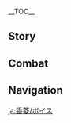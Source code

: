 {{CharacterTabs}}
{{LanguageTabs}}
__TOC__
==Story==
{{VO/Story
|character           = Xiangling
|language            = ja
|name                = 香菱

<!-- Hello -->
|vo_01_01_title      = 初めまして…
|vo_01_01_subtitle   = Hello
|vo_01_01_file       = VO_{language}{character} Hello.ogg
|vo_01_01_tx         = アタシは璃月から来たコックの香菱。最も得意なのは様々なろ…ろ、料理を作ることだよ。あんなにたくさん練習したのに、やっぱり緊張しちゃった、エヘヘ。
|vo_01_01_rm         = Atashi wa Riiywe kara kita kokku no Shanrin. Mottomo tokui na no wa samazama na ro... ro, ryouri wo tsukuru koto da yo. Anna ni takusan renshuu shita no ni, yappari kinchou shichatta, ehehe.

<!-- Chats -->
|vo_02_01_title      = 世間話・お菓子
|vo_02_01_subtitle   = Chat: Snacks
|vo_02_01_file       = VO_{language}{character} Chat - Snacks.ogg
|vo_02_01_tx         = お菓子でも食べて一息ついたら？一皿持ってきたんだよ！
|vo_02_01_rm         = Okashi demo tabete hitoiki tsuitara? Hitosara motte kita nda yo!
|vo_02_02_title      = 世間話・炎スライム
|vo_02_02_subtitle   = Chat: Pyro Slime
|vo_02_02_file       = VO_{language}{character} Chat - Pyro Slime.ogg
|vo_02_02_tx         = 炎スライムは、塩コショウで…うーん、やっぱりニンニク味がいいかな？
|vo_02_02_rm         = Honoo Suraimu wa, shio-koshou de... Uun, yappari ninniku aji ga ii ka na?
|vo_02_03_title      = 世間話・食材探し
|vo_02_03_subtitle   = Chat: Looking for Food
|vo_02_03_file       = VO_{language}{character} Chat - Looking for Food.ogg
|vo_02_03_tx         = 暇なら暇でもいいけど、一緒に食材を探しに行こうよ！
|vo_02_03_rm         = Hima nara hima demo ii kedo, issho ni shokuzai wo sagashi ni ikou yo!

<!-- Weather -->
|vo_03_01_title      = 雨の日・態度
|vo_03_01_subtitle   = When It Rains: Attitude
|vo_03_01_file       = VO_{language}{character} When It Rains - Attitude.ogg
|vo_03_01_tx         = うーん、アタシ、雨ってあまり好きじゃないんだ。
|vo_03_01_rm         = Uun, atashi, ame tte amari suki ja nai nda.
|vo_03_02_title      = 雨の日・油断
|vo_03_02_subtitle   = When It Rains: Negligence
|vo_03_02_file       = VO_{language}{character} When It Rains - Negligence.ogg
|vo_03_02_tx         = そういえば…今日洗濯物を干してたっけ…
|vo_03_02_rm         = Sou ieba... kyou sentakumono wo hoshiteta kke...
|vo_03_03_title      = 雨上がり…
|vo_03_03_subtitle   = After the Rain
|vo_03_03_file       = VO_{language}{character} After the Rain.ogg
|vo_03_03_tx         = 松茸狩りに連れて行ってあげる！行こう、行こう！
|vo_03_03_rm         = Matsutake-gari ni tsurete itte ageru! Ikou, ikou!
|vo_03_04_title      = 風の日…
|vo_03_04_subtitle   = When It's Windy
|vo_03_04_file       = VO_{language}{character} When It's Windy.ogg
|vo_03_04_tx         = 風スライムはこういう天気の時に動くのが好きなんだよ。せっかくだからたくさん集めてね！スライムかき氷作ってあげるから！
|vo_03_04_rm         = Kaze Suraimu wa kou iu tenki no toki ni ugoku no ga suki nan da yo. Sekkaku da kara takusan atsumete ne! Suraimu kakigoori tsukutte ageru kara!

<!-- Greetings -->
|vo_04_01_title      = おはよう…
|vo_04_01_subtitle   = Good Morning
|vo_04_01_file       = VO_{language}{character} Good Morning.ogg
|vo_04_01_tx         = ちょうどいいところに来た～一緒に食材を補充しに行かない？
|vo_04_01_rm         = Choudo ii tokoro ni kita~ Issho ni shokuzai wo hojuu-shi ni ikanai?
|vo_04_02_title      = こんにちは…
|vo_04_02_subtitle   = Good Afternoon
|vo_04_02_file       = VO_{language}{character} Good Afternoon.ogg
|vo_04_02_tx         = お昼ご飯を作ったよ。早く食べにおいでよ～早くしないとなくなっちゃうよ。
|vo_04_02_rm         = Ohirugohan wo tsukutta yo. Hayaku tabe ni oide yo~ Hayaku shinai to nakunacchau yo.
|vo_04_03_title      = こんばんは…
|vo_04_03_subtitle   = Good Evening
|vo_04_03_file       = VO_{language}{character} Good Evening.ogg
|vo_04_03_tx         = 夜食食べる？ちょうど岩トカゲの串焼きを作ったんだ。そんな目で見ないで、食べてみてよ！
|vo_04_03_rm         = Yashoku taberu? Choudo iwa tokage no kushiyaki wo tsukutta nda. Sonna me de minaide, tabete mite yo!
|vo_04_04_title      = おやすみ…
|vo_04_04_subtitle   = Good Night
|vo_04_04_file       = VO_{language}{character} Good Night.ogg
|vo_04_04_tx         = ねぇ…こっそり何かいいもの食べているんじゃないでしょうね？あっ、休んでいるだけだったの……おやすみ。
|vo_04_04_rm         = Nee... Kossori nanika ii mono tabeteiru n ja nai deshou ne? A', yasundeiru dake datta no... ...Oyasumi.

<!-- About Character -->
|vo_05_01_title      = 香菱自身について…
|vo_05_01_subtitle   = About {character}
|vo_05_01_file       = VO_{language}{character} About {character}.ogg
|vo_05_01_tx         = モンドの龍を見たことあるの？どれくらいの大きさ？わぁ、すごい。その龍でステーキを作ったら、すごいことになるだろうね！
|vo_05_01_rm         = Mondo no ryuu wo mita koto aru no? Dore kurai no ookisa? Waa, sugoi. Sono ryuu de suteeki wo tsukuttara, sugoi koto ni naru darou ne!

<!-- About Us -->
|vo_06_01_title      = 長所について…
|vo_06_01_subtitle   = About Us: Strengths
|vo_06_01_file       = VO_{language}{character} About Us - Strengths.ogg
|vo_06_01_tx         = 道案内より料理の方が得意なんだけどな…まぁ、いいや。外でアタシを呼べば間違いはないよ！
|vo_06_01_rm         = Michi-annai yori ryouri no hou ga tokui nan da kedo na... Maa, ii ya. Soto de atashi wo yobeba machigai wa nai yo!
|vo_06_02_title      = 新しい知識について…
|vo_06_02_subtitle   = About Us: New Knowledge
|vo_06_02_friendship    = 6
|vo_06_02_file       = VO_{language}{character} About Us - New Knowledge.ogg
|vo_06_02_tx         = あなたと知り合ってから、料理以外の知識をたくさん学んだような気がする。え？…何を学んだかって？うん…その…そんな急に聞かれたら、アタシも思い出せなくなっちゃった。いいじゃん、もう。アタシは最初からこういうの得意じゃないし、あなたに新しい料理を作って食べさせた方がいいや！
|vo_06_02_rm         = Anata to shiriatte kara, ryouri igai no chishiki wo takusan mananda you na ki ga suru. E? ...Nani wo mananda ka tte? Un... sono... sonna kyuu ni kikaretara, atashi mo omoidasenaku nacchatta. Ii jan, mou. Atashi wa saisho kara kou iu no tokui ja nai shi, anata ni atarashii ryouri wo tsukutte tabesaseta hou ga ii ya!

<!-- Miscellaneous I -->
|vo_07_01_title      = 「神の目」について…
|vo_07_01_subtitle   = About the Vision
|vo_07_01_friendship    = 4
|vo_07_01_file       = VO_{language}{character} About the Vision.ogg
|vo_07_01_tx         = どんな時も、みんなが褒める料理を作りたい。きっと神様もそれが正しいって思ったから、大師匠でさえ持ってなかった「神の目」をアタシにくれたんだ…なんて言えばいいかな…そう、アタシを鼓舞するためにね！
|vo_07_01_rm         = Donna toki mo, minna ga homeru ryouri wo tsukuritai. Kitto kami-sama mo sore ga tadashii tte omotta kara, dai-shishou de sae mottenakatta "Kami no Me" wo atashi ni kureta nda... Nante ieba ii ka na... Sou, atashi wo kobu suru tame ni ne!
|vo_07_02_title      = シェアしたいこと…
|vo_07_02_subtitle   = Something to Share
|vo_07_02_file       = VO_{language}{character} Something to Share.ogg
|vo_07_02_tx         = お腹を壊したら、霓裳花のお茶を飲むといいよ！え？アタシが食事療法のことを知っていてもおかしくないでしょ！
|vo_07_02_rm         = Onaka wo kowashitara, Geishou-bana no ocha wo nomu to ii yo! E? Atashi ga shokuji ryouhou no koto wo shitteite mo okashikunai desho!
|vo_07_03_title      = 興味のあること…
|vo_07_03_subtitle   = Interesting Things
|vo_07_03_file       = VO_{language}{character} Interesting Things.ogg
|vo_07_03_tx         = アタシ、玉ねぎが好きなの！…玉ねぎを切っても涙を流さない方法を十数種類も試したんだけど、どれも効かなかったよ。でも、それでもアタシの玉ねぎ愛は止められないけどね！
|vo_07_03_rm         = Atashi, tamanegi ga suki na no! ...Tamanegi wo kitte mo namida wo nagasanai houhou wo juusuu shurui mo tameshita nda kedo, dore mo kikanakatta yo. Demo, soredemo atashi no tamanegi ai wa tomerarenai kedo ne!

<!-- About Others -->
|vo_08_01_title      = 白朮について…
|vo_08_01_subtitle   = About [[Baizhu]]
|vo_08_01_friendship    = 4
|vo_08_01_file       = VO_{language}{character} About Baizhu.ogg
|vo_08_01_tx         = 霧虚ろの花の香りがする！！白先生、白先生が病気の様子を見に来たの？あなたどこか悪いの？頭痛？胃痛？喉？それとも力が入らない？えっ…病気じゃないの？ならよかった。病気だったら白先生が超苦い薬を飲ませてたよ。
|vo_08_01_rm         = <!--Mugen-bana no kaori ga suru!! Byaku-sensei, Byaku-sensei ga byouki no yousu wo mi ni kita no? Anata doko ka warui no? Zutsuu? Itsuu? Nodo? Soretomo chikara ga hairanai? E'... byouki ja nai no? Nara yokatta. Byouki dattara Byaku-sensei ga chou nigai kusuri wo nomaseteta yo.-->

|vo_08_02_title      = 凝光について…
|vo_08_02_subtitle   = About [[Ningguang]]
|vo_08_02_friendship    = 4
|vo_08_02_file       = VO_{language}{character} About Ningguang.ogg
|vo_08_02_tx         = さっきのあの方は、「天権」様だよ……うん、ちょっと顔を寄せて、もっと寄せて。いい？彼女は本当にすごい人なの。港のことなら何でも知っているの。だから、あなたも気をつけてね。彼女に目をつけられないように…
|vo_08_02_rm         = Sakki no ano kata wa, "Tenchuen"-sama da yo... ...Un, chotto kao wo yosete, motto yosete. Ii? Kanojo wa hontou ni sugoi hito na no. Minato no koto nara nandemo shitteiru no. Dakara, anata mo ki wo tsukete ne. Kanojo ni me wo tsukerarenai you ni...

|vo_08_03_title      = 胡桃について…
|vo_08_03_subtitle   = About [[Hu Tao]]
|vo_08_03_friendship    = 4
|vo_08_03_file       = VO_{language}{character} About Hu Tao.ogg
|vo_08_03_tx         = うーん、あなたも胡桃にイジメられたの？彼女、いつも気づかれないよう背後に忍び寄って、こうやって突然&mdash;&mdash;背中を叩くの。上手くいくとヘラヘラ笑うのよ、フンッ。だけどアタシは大人だからね。いつも彼女が梅の花で作ったお菓子を持ってきてくれるのに免じて、仕返しはしないであげているの。
|vo_08_03_rm         = Uun, anata mo Fuutao ni ijimerareta no? Kanojo, itsumo kidzukarenai you haigo ni shinobiyotte, kou yatte totsuzen{{lmdash}} Senaka wo tataku no. Umaku iku to herahera warau no yo, fun'. Da kedo atashi wa otona da kara ne. Itsumo kanojo ga ume no hana de tsukutta okashi wo mottekite kureru no ni menjite, shikaeshi wa shinai de ageteiru no.

|vo_08_04_title      = ディオナについて…
|vo_08_04_subtitle   = About [[Diona]]
|vo_08_04_friendship    = 4
|vo_08_04_file       = VO_{language}{character} About Diona.ogg
|vo_08_04_tx         = 清泉町のディオナ！うんうん、彼女の作ったカクテルって、すごく美味しいって聞いたんだ！だから、そのレシピをうまく利用すれば、美味しい料理が生まれるかもって思って彼女のところを尋ねたんだよね。でも彼女にもらったレシピは、トカゲのしっぽをビールに入れるとか、蒲公英酒に魚の燻製を入れるとか…あまり美味しそうじゃなかったの。あ～あ、やっぱり自分で作るしかないのかな？
|vo_08_04_rm         = Kiyoizumi-chou no Diona! Un un, kanojo no tsukutta kakuteru tte, sugoku oishii tte kiita nda! Da kara, sono reshipi wo umaku riyou sureba, oishii ryouri ga umareru ka mo tte omotte kanojo no tokoro wo tazuneta nda yo ne. Demo kanojo ni moratta reshipi wa, tokage no shippo wo biiru ni ireru to ka, Dandiraion-shu ni sakana no kunsei wo ireru to ka... Amari oishisou ja nakatta no. A~a, yappari jibun de tsukuru shika nai no ka?

|vo_08_05_title      = 北斗について…
|vo_08_05_subtitle   = About [[Beidou]]
|vo_08_05_friendship    = 4
|vo_08_05_file       = VO_{language}{character} About Beidou.ogg
|vo_08_05_tx         = 北斗姉さんはすっごく優しいの！一緒に海に出ると、いつも新鮮な食材をたくさん捕ってくれるんだよ！タコはスープ、ワカメには唐辛子がいいよね。北斗姉さんだけじゃなくて、「死兆星」の船員たちも私の料理を気に入ってくれてるの。
|vo_08_05_rm         = Hokuto-nee-san wa suggoku yasashii no! Issho ni umi ni deru to, itsumo shinsen na shokuzai wo takusan totte kureru nda yo! Tako wa suupu, wakame ni wa tougarashi ga ii yo ne. Hokuto-nee-san dake ja nakute, "Shichousei" no sen'in-tachi mo watashi no ryouri wo ki ni itte kureteru no.

|vo_08_06_title      = 鍾離について…
|vo_08_06_subtitle   = About [[Zhongli]]
|vo_08_06_friendship    = 4
|vo_08_06_file       = VO_{language}{character} About Zhongli.ogg
|vo_08_06_tx         = 好き嫌いが激しいお客さんはたくさん見てきたけど、鍾離さんのように食材のことを理解している人は他にいなかったな！あの日、彼に「山椒豆腐」を出したら、一口食べて何の塩を使ったか聞いてきたの。それで答えたら、「孤雲閣の浅海で作った海塩を使うといい。その味わいは豆腐の鮮度を高められるだろう」って言われたんだ。言われた通り試したら、本当に味が全然違うの！ねえ、すごいでしょ！
|vo_08_06_rm         = Suki-kirai ga hageshii okyaku-san wa takusan mite kita kedo, Shouri-san no you ni shokuzai no koto wo rikai shiteiru hito wa hoka ni inakatta na! Ano hi, kare ni "Sanshou Doufu" wo dashitara, hitokuchi tabete nan no shio wo tsukatta ka kiite kita no. Sore de kotaetara, "Ko'un-kaku no senkai de tsukutta kaien wo tsukau to ii. Sono ajiwai wa toufu no sendo wo takamerareru darou" tte iwareta nda. Iwareta toori tameshitara, hontou ni aji ga zenzen chigau no! Nee, sugoi desho!

|vo_08_07_title      = 重雲について…
|vo_08_07_subtitle   = About [[Chongyun]]
|vo_08_07_friendship    = 4
|vo_08_07_file       = VO_{language}{character} About Chongyun.ogg
|vo_08_07_tx         = 重雲ね、いつも行秋と一緒に「万民堂」に来るけど…あ、行秋に連れて来られてるって言ったほうが正しいかも？でも重雲は熱いものが食べれないのよね。熱々の料理が運ばれてきたら、行秋が礼儀正しく「失敬」と言って、箸を持ったまま料理のいいところを褒めるんだ。あまりにも褒めるから、こっちまでお腹が空いてきちゃうのよね。その時の重雲の目ときたら、はははっ。あの2人、本当に面白いんだから。
|vo_08_07_rm         = Chou'un ne, itsumo Yukuaki to issho ni "Banmin-dou" ni kuru kedo... A, Yukuaki ni tsurete korareteru tte itta hou ga tadashii ka mo? Demo Chou'un wa atsui mono ga taberenai no yo ne. Atsuatsu no ryouri ga hakobarete kitara, Yukuaki ga reigi-tadashiku "shikkei" to itte, hashi wo motta mama ryouri no ii tokoro wo homeru nda. Amari ni homeru kara, kocchi made onaka ga suite kichau no yo ne. Sono toki no Chou'un no me to kitara, hahaha'. Ano futari, hontou ni omoshiroi nda kara.

|vo_08_08_title      = 甘雨について…
|vo_08_08_subtitle   = About [[Ganyu]]
|vo_08_08_friendship    = 4
|vo_08_08_file       = VO_{language}{character} About Ganyu.ogg
|vo_08_08_tx         = 甘雨？うーん…あっ、思い出したよ！あの菜食主義のお客さんのことだよね！「万民堂」に来た回数はあまり多くないし、いつも隅っこで静かに食べてるから、なんか可哀想に思っていつも多めに入れてるんだけど、毎回完食してくれるんだ、人は見かけによらないよね。
|vo_08_08_rm         = Kan'u? Uun... A', omoidashita yo! Ano saishoku-shugi no okyaku-san no koto da yo ne! "Banmin-dou" ni kita kaisuu wa amari ookunaishi, itsumo sumikko de shizuka ni tabeteru kara, nanka kawaisou ni omotte itsumo oome ni ireteru nda kedo, maikai kanshoku shite kureru nda, hito wa mikake ni yoranai yo ne.

|vo_08_09_title      = ヨォーヨについて…
|vo_08_09_subtitle   = About [[Yaoyao]]
|vo_08_09_friendship    = 4
|vo_08_09_file       = VO_{language}{character} About Yaoyao.ogg
|vo_08_09_tx         = へへっ、あの子は自慢の妹弟子だよ！でも長いこと「万民堂」には来てないの。きっと師匠が彼女のこと心配してるからだと思う…もう、生の雲来タコって美味しいのに、ヨォーヨは私に食べさせないどころか、師匠を呼んできてアタシのこと説教したんだよ。むむ…どっちが姉弟子かたまに分からなくなる時があるよ。
|vo_08_09_rm         = Hehe', ano ko wa jiman no imouto-deshi da yo! Demo nagai koto "Banmin-dou" ni wa kitenai no. Kitto shishou ga kanojo no koto shinpai shiteru kara da to omou... Mou, nama no Unrai Tako tte oishii no ni, Yooyo wa watashi ni tabesasenai dokoro ka, shishou wo yonde kite atashi no koto sekkyou shita nda yo. Mumu... docchi ga imouto-deshi ka tama ni wakaranaku naru toki ga aru yo.

|vo_08_10_title      = 辛炎について…
|vo_08_10_subtitle   = About [[Xinyan]]
|vo_08_10_friendship    = 4
|vo_08_10_file       = VO_{language}{character} About Xinyan.ogg
|vo_08_10_tx         = 辛炎はよく「万民堂」に来て夜食を食べてるよ！行秋、重雲たちが食べてくれない新メニューでも迷わず注文してくれるんだ…しかも8割方それを気に入ってくれるの！すごくいい人だよ。
|vo_08_10_rm         = Shin'en wa yoku "Banmin-dou" ni kite yashoku wo tabeteru yo! Yukuaki, Chou'un-tachi ga tabete kurenai shin-menyuu demo mayowazu chuumon shite kureru nda... Shika mo hachiwarigata sore wo ki ni itte kureru no! Sugoku ii hito da yo.

|vo_08_11_title      = 夜蘭について…
|vo_08_11_subtitle   = About [[Yelan]]
|vo_08_11_friendship = 4
|vo_08_11_file       = VO_{language}{character} About Yelan.ogg
|vo_08_11_tx         = 夜蘭姉さん？もちろん、その人のことなら覚えてるよ！初めて会った時、あっさりした料理のほうが好きかなぁって思ったんだけど、アタシが今まで会った人の中で、一番辛いものが好きなお客さんだったの！料理の辛さが足りないからって、絶雲の唐辛子をそのまま噛んで食べたんだよ！本当にすごいよね。
|vo_08_11_rm         = Yeran-nee-san? Mochiron, sono hito no koto nara oboeteru yo! Hajimete atta toki, assari shita ryouri no hou ga suki kanaa tte omotta nda kedo, atashi ga ima made atta hito no naka de, ichiban karai mono ga suki na okyaku-san datta no! Ryouri no karasa ga tarinai kara tte, Zetsu'un no Tougarashi wo sono mama kande tabeta nda yo! Hontou ni sugoi yo ne.

|vo_08_12_title      = 嘉明について…
|vo_08_12_subtitle   = About [[Gaming]]
|vo_08_12_friendship = 4
|vo_08_12_file       = VO_{language}{character} About Gaming.ogg
|vo_08_12_tx         = 嘉明が来るときは、事前にお湯をいっぱい用意しといてあげるんだ。辛いものを、しゃぶしゃぶできるようにね。辛くない料理も作ろうかって言ったんだけど、本来の味じゃないと嫌だって聞かなくて。間違いない、あれはお世辞なんかとは違う…本物の食通の目だったよ。えへへっ、そこまで言われちゃったら、アタシもがっかりさせるわけにはいかないよね！
|vo_08_12_rm         = 

|vo_08_13_title      = 藍硯について…
|vo_08_13_subtitle   = About [[Lan Yan]]
|vo_08_13_friendship = 4
|vo_08_13_file       = VO_{language}{character} About Lan Yan.ogg
|vo_08_13_tx         = グゥオパァーは藍硯が大好きなんだ！初対面の時、ずっと握手してたよ。はたから見たら、昔からの知り合いって思われそうだよね！今度、虫捕りとかキノコ狩りに連れてってもらう約束なんだ。へへっ、新しい料理ができたら、みんなで食べに来てね！
|vo_08_13_rm         = 

<!-- More About Character -->
|vo_09_01_title      = 香菱を知る・1
|vo_09_01_subtitle   = More About {character}: I
|vo_09_01_file       = VO_{language}{character} More About {character} - 01.ogg
|vo_09_01_tx         = ハトの肉の串焼き、いる？はい、どうぞ～。アタシの秘伝の味付けをしてあるの。他のお店とは絶対に一味違うからね！
|vo_09_01_rm         = Hato no niku no kushiyaki, iru? Hai, douzo~. Atashi no hiden no aji-tsuke wo shite aru no. Hoka no omise to wa zettai ni hitoaji chigau kara ne!
|vo_09_02_title      = 香菱を知る・2
|vo_09_02_subtitle   = More About {character}: II
|vo_09_02_friendship    = 3
|vo_09_02_file       = VO_{language}{character} More About {character} - 02.ogg
|vo_09_02_tx         = 師匠から教わった技ってすごいでしょう？あなたも教わりたかったら、教えてあげてもいいよ！だけど、それよりも…あなたがアタシから料理を習いたくなる方がいいな！アタシのこの腕とレシピは遥か遠くの地まで伝えて然るべきなんだから。
|vo_09_02_rm         = Shishou kara osowatta waza tte sugoi deshou? Anata mo osowaritakattara, oshiete agete mo ii yo! Dakedo, sore yori mo... anata ga atashi kara ryouri wo naraitaku naru hou ga ii na! Atashi no kono ude to reshipi wa haruka tooku no chi made tsutaete shikaru beki nan da kara.
|vo_09_03_title      = 香菱を知る・3
|vo_09_03_subtitle   = More About {character}: III
|vo_09_03_friendship    = 4
|vo_09_03_file       = VO_{language}{character} More About {character} - 03.ogg
|vo_09_03_tx         = アタシの願い事？それはもちろん完全に新しい料理を作ることだよ！璃の料理も月の料理も限界があるからね。あ、きっと辛味が鍵になるはずだよ！今のうちからアタシが作ったお焦げ唐辛子炒めを食べてみなよ！
|vo_09_03_rm         = Atashi no negaigoto? Sore wa mochiron kanzen ni atarashii ryouri wo tsukuru koto da yo! Rii no ryouri mo Ywe no ryouri mo genkai ga aru kara ne. A, kitto karami ga kagi ni naru hazu da yo! Ima no uchi kara atashi ga tsukutta okoge tougarashi itame wo tabete mina yo!
|vo_09_04_title      = 香菱を知る・4
|vo_09_04_subtitle   = More About {character}: IV
|vo_09_04_friendship    = 5
|vo_09_04_file       = VO_{language}{character} More About {character} - 04.ogg
|vo_09_04_tx         = あなた、アタシの料理の腕に心を奪われたみたいね～そろそろアタシが苦労して開発した新メニュー&mdash;&mdash;七彩琉璃パンケーキを食べさせてあげてもいい頃ね。ほらほら、この薄い卵の皮の中に包んであるのは、赤いリスのソーセージ、オレンジ色のニンジン、黄色の太陽ガエルの肉、緑のドドリアン、青い蝶々の羽……えっ？食べたくない？本当に？
|vo_09_04_rm         = Anata, atashi no ryouri no ude ni kokoro wo ubawareta mitai ne~ sorosoro atashi ga kurou shite kaihatsu shita shin-menyuu{{lmdash}} Shichisai Ruuri Pankeeki wo tabesasete agete mo ii koro ne. Hora hora, kono usui tamago no kawa no naka ni tsutsunde aru no wa, akai risu no sooseeji, orenji-iro no ninjin, ki-iro no taiyou-gaeru no niku, midori no Dodorian, aoi chouchou no hane... ...E'? Tabetakunai? Hontou ni?
|vo_09_05_title      = 香菱を知る・5
|vo_09_05_subtitle   = More About {character}: V
|vo_09_05_friendship    = 6
|vo_09_05_file       = VO_{language}{character} More About {character} - 05.ogg
|vo_09_05_tx         = はぁ…何だかおかしいの。昔は寝て起きたらレシピを思いついてたのに、こんなんじゃアタシらしくないよ。ああ、ダメ！やっぱりあなたが考えてよ！う～ん…あなたに新しい料理を食べてもらいたいってずっと思ってたのに、いつの間にかあなたがお腹を壊したらアタシまで嫌な気持ちになるようになってたの。アタシ、どうすればいいの？
|vo_09_05_rm         = Haa... Nandaka okashii no. Mukashi wa nete okitara reshipi wo omoitsuiteta no ni, konna n ja atashi-rashikunai yo. Aa, dame! Yappari anata ga kangaete yo! U~n... anata ni atarashii ryouri wo tabete moraitai tte zutto omotteta no ni, itsu no ma ni ka anata ga onaka wo kowashitara atashi made iya na kimochi ni naru you ni natteta no. Atashi, dou sureba ii no?

<!-- Miscellaneous II -->
|vo_10_01_title      = 香菱の趣味…
|vo_10_01_subtitle   = {character}'s Hobbies
|vo_10_01_file       = VO_{language}{character} Hobbies.ogg
|vo_10_01_tx         = 見ててよ！こうやって鍋に油を入れて、それから羽をとった晶蝶をこうやって鍋に入れて炒める…ああ、逃げないでよ。すごくいい香りなんだから！
|vo_10_01_rm         = Mitete yo! Kou yatte nabe ni abura wo irete, sorekara hane wo totta shouchou wo kou yatte nabe ni irete itameru... Aa, nigenaide yo. Sugoku ii kaori nan da kara!
|vo_10_02_title      = 香菱の悩み…
|vo_10_02_subtitle   = {character}'s Troubles
|vo_10_02_file       = VO_{language}{character} Troubles.ogg
|vo_10_02_tx         = うぅ、キノコとスライム炒めが1つも売れないよぅ。見た目が良くないのかな？味はすごく美味しいのにな……
|vo_10_02_rm         = Uu, Kinoko to Suraimu Itame ga hitotsu mo urenai you. Mitame ga yokunai no ka na? Aji wa sugoku oishii no ni na......
|vo_10_03_title      = 好きな食べ物…
|vo_10_03_subtitle   = Favorite Food
|vo_10_03_file       = VO_{language}{character} Favorite Food.ogg
|vo_10_03_tx         = 好きな食べ物か、それはもちろんまだ知らない味の新料理だよ！あれ、こういう答えってズルい？うぅ、本当のことなのに。
|vo_10_03_rm         = Suki na tabemono ka, sore wa mochiron mada shiranai aji no shin-ryouri da yo! Are, kou iu kotae tte zurui? Uu, hontou no koto na no ni.
|vo_10_04_title      = 嫌いな食べ物…
|vo_10_04_subtitle   = Least Favorite Food
|vo_10_04_file       = VO_{language}{character} Least Favorite Food.ogg
|vo_10_04_tx         = アタシは食べ物に対して何の偏見もないよ！オリジナルな調理法はあるけれど、食べられない物なんてないんだから！
|vo_10_04_rm         = Atashi wa tabemono ni taishite nan no henken mo nai yo! Orijinaru na chourihou wa aru keredo, taberarenai mono nante nai nda kara!

<!-- Receiving a Gift -->
|vo_11_01_title      = 贈り物を受け取る·1
|vo_11_01_subtitle   = Receiving a Gift: I
|vo_11_01_file       = VO_{language}{character} Receiving a Gift - 01.ogg
|vo_11_01_tx         = わぁ、これこそ…「ピキーン」って味だね！
|vo_11_01_rm         = Waa, korekoso... "Pikiin" tte aji da ne!
|vo_11_02_title      = 贈り物を受け取る·2
|vo_11_02_subtitle   = Receiving a Gift: II
|vo_11_02_file       = VO_{language}{character} Receiving a Gift - 02.ogg
|vo_11_02_tx         = へぇ、旅人は料理が上手なんだね。今度、アタシも作ってあげるよ！
|vo_11_02_rm         = Hee, tabibito wa ryouri ga jouzu nan da ne. Kondo, atashi mo tsukutte ageru yo!
|vo_11_03_title      = 贈り物を受け取る·3
|vo_11_03_subtitle   = Receiving a Gift: III
|vo_11_03_file       = VO_{language}{character} Receiving a Gift - 03.ogg
|vo_11_03_tx         = 作り方に問題あるのかな？なんだか、微妙な味だけど…
|vo_11_03_rm         = Tsukurikata ni mondai aru no ka na? Nandaka, bimyou na aji da kedo...

<!-- Birthday -->
|vo_12_01_title      = 誕生日…
|vo_12_01_subtitle   = Birthday
|vo_12_01_file       = VO_{language}{character} Birthday.ogg
|vo_12_01_tx         = あっ、みつけた！早く来て。あなたのためにたくさん料理を作ったの～エへへ、無理に褒めなくていいよ。まず味わってからにしてよ！
|vo_12_01_rm         = A', mitsuketa! Hayaku kite. Anata no tame ni takusan ryouri wo tsukutta no~ Ehehe, muri ni homenakute ii yo. Mazu ajiwatte kara ni shite yo!

<!-- Feelings About Ascension -->
|vo_13_01_title      = 突破した感想・起
|vo_13_01_subtitle   = Feelings About Ascension: Intro
|vo_13_01_ascension  = 1
|vo_13_01_file       = VO_{language}{character} Feelings About Ascension -  01.ogg
|vo_13_01_tx         = うわ～！気持ちいい！力がみなぎる！
|vo_13_01_rm         = Uwa~! Kimochi ii! Chikara ga minagiru!
|vo_13_02_title      = 突破した感想・承
|vo_13_02_subtitle   = Feelings About Ascension: Building Up
|vo_13_02_ascension  = 2
|vo_13_02_file       = VO_{language}{character} Feelings About Ascension -  02.ogg
|vo_13_02_tx         = ハァッ！よしっ！パンチひとつで仕留めた…新鮮な食材ゲット！
|vo_13_02_rm         = Haa'! Yoshi'! Panchi hitotsu de shitometa... shinsen na shokuzai getto!
|vo_13_03_title      = 突破した感想・転
|vo_13_03_subtitle   = Feelings About Ascension: Climax
|vo_13_03_ascension  = 4
|vo_13_03_file       = VO_{language}{character} Feelings About Ascension -  03.ogg
|vo_13_03_tx         = この力なら…きっと…えへへへっ…いけない、よだれが垂れちゃう！
|vo_13_03_rm         = Kono chikara nara... kitto... Ehehehe'... ikenai, yodare ga tarechau!
|vo_13_04_title      = 突破した感想・結
|vo_13_04_subtitle   = Feelings About Ascension: Conclusion
|vo_13_04_ascension  = 6
|vo_13_04_file       = VO_{language}{character} Feelings About Ascension -  04.ogg
|vo_13_04_tx         = 大師匠が昔、「十分な料理を作るには、十二分な情熱を注がないと」って言ってたけど、今なら分かる、分かるよ！ここまで来れたのも、きっとあなたが十二分に情熱を注いで練習に付き合ってくれたからだよね。うん、アタシも倍…更に倍の情熱で応えるからね！
|vo_13_04_rm         = Otou-san ga mukashi, "Juubun na ryouri wo tsukuru ni wa, juunibun na jounetsu wo sosoganai to" tte itteta kedo, ima nara wakaru, wakaru yo! Koko made koreta no mo, kitto anata ga juunibun ni jounetsu wo sosoide renshuu ni tsukiatte kureta kara da yo ne. Un, atashi mo bai... sara ni bai no jounetsu de kotaeru kara ne!
|vo_13_04_tl         = 
}}

==Combat==
{{Combat VO
|character           = Xiangling
|language            = ja

<!-- Elemental Skill -->
|skill_1_tx          = グゥオバー、火を噴け！
|skill_1_rm          = Gwuobaa, hi wo fuke!
|skill_2_tx          = アツアツでしょ。
|skill_2_rm          = Atsu atsu desho.
|skill_3_tx          = 料理の時間だよ！
|skill_3_rm          = Ryouri no jikan da yo!

<!-- Elemental Burst -->
|burst_1_tx          = アハ……ハァ
|burst_1_rm          = Aha...... haa
|burst_2_tx          = 話が通じないなら、叩くまででしょ～
|burst_2_rm          = Hanashi ga tsuujinai nara, tataku made desho~
|burst_3_tx          = 師匠の技を食らいなさい！
|burst_3_rm          = Shishou no waza wo kurainasai!

<!-- Sprint Start -->
|sprint-s_1_tx       = 駆けっこしましょ～！
|sprint-s_1_rm       = Kakekko shimasho~!
|sprint-s_2_file     = Sprint Start 02,Sprint Start 03,Sprint Start 04

<!-- Sprint End -->
|sprint-e_1_tx       = お腹が痛い…
|sprint-e_1_rm       = Onaka ga itai...

<!-- Deploying Wind Glider -->
|glider_1_file       = Deploying Wind Glider 01,Deploying Wind Glider 02,Deploying Wind Glider 03

<!-- Opening Treasure Chest -->
|chest_1_tx          = 新しい食材だ！
|chest_1_rm          = Atarashii shokuzai da!
|chest_2_tx          = うん～大量大量！
|chest_2_rm          = Un~ Tairyou tairyou!
|chest_3_tx          = 大事に使うね！
|chest_3_rm          = Daiji ni tsukau ne!

<!-- Low HP -->
|low-hp_1_tx         = うっ、今日の食材は凶悪ね。
|low-hp_1_rm         = U', kyou no shokuzai wa kyouaku ne.
|low-hp_2_tx         = アチャー、イタタタ…
|low-hp_2_rm         = Achaa, itatata...
|low-hp_3_tx         = アタシってとんでもないヤツを怒らせちゃった！？
|low-hp_3_rm         = Atashi tte tondemonai yastu wo okorasechatta!?

<!-- Ally Low HP -->
|ally-low-hp_1_tx    = 焦らないで、少し休んでからまた戦えば？
|ally-low-hp_1_rm    = Aseranaide, sukoshi yasundekara mata tatakaeba?
|ally-low-hp_2_tx    = 早く戻ってきて！
|ally-low-hp_2_rm    = Hayaku modotte kite!

<!-- Fallen -->
|fallen_1_tx         = やっちゃった…
|fallen_1_rm         = Yacchatta...
|fallen_2_tx         = 急に…のどが渇いた…
|fallen_2_rm         = Kyuu ni... nodo ga kawaita...
|fallen_3_tx         = もしかして…迷惑かけちゃったかな…
|fallen_3_rm         = Moshi ka shite... meiwaku kakechatta kana...

<!-- Light Hit Taken -->
|hit-l_1_file        = Light Hit Taken 02
|hit-l_1_tx          = アタシを攻撃しないで…
|hit-l_1_rm          = Atashi wo kougeki shinaide...
|hit-l_2_file        = Light Hit Taken 01,Light Hit Taken 03,Light Hit Taken 04,Light Hit Taken 05,Light Hit Taken 06

<!-- Heavy Hit Taken -->
|hit-h_1_tx          = 助けて！食材が襲ってくるの！
|hit-h_1_rm          = Tasukete! Shokuzai ga osotte kuru no!
|hit-h_2_tx          = 痛いよ…
|hit-h_2_rm          = Itai yo...
|hit-h_3_file        = Heavy Hit Taken 03,Heavy Hit Taken 04,Heavy Hit Taken 05,Heavy Hit Taken 06

<!-- Joining Party -->
|join_1_tx           = 食材は全部持ったよ！
|join_1_rm           = Shokuzai wa zenbu motta yo!
|join_2_tx           = 槍に磨きをかけるよ！
|join_2_rm           = Yari ni migaki wo kakeru yo!
|join_3_tx           = もう待ちきれない！
|join_3_rm           = Mou machikirenai!

<!-- Character Idles -->
|idle_1_file         = Standby 01,Standby 02

<!-- Light Attack -->
|atk-l_1_file        = Light Attack 01,Light Attack 02,Light Attack 03,Light Attack 04

<!-- Mid Attack -->
|atk-m_1_file        = Mid Attack 01,Mid Attack 02

<!-- Heavy Attack -->
|atk-h_1_file        = Heavy Attack 01,Heavy Attack 02,Heavy Attack 03

<!-- Climbing -->
|climb_1_file        = Climbing 01,Climbing 02,Climbing 03,Climbing 04,Climbing 05

<!-- Jumping -->
|jump_1_file         = Jumping 01,Jumping 02,Jumping 03,Jumping 04,Jumping 05
}}

==Navigation==
{{Character Navbox|VO-JA}}

[[ja:香菱/ボイス]]